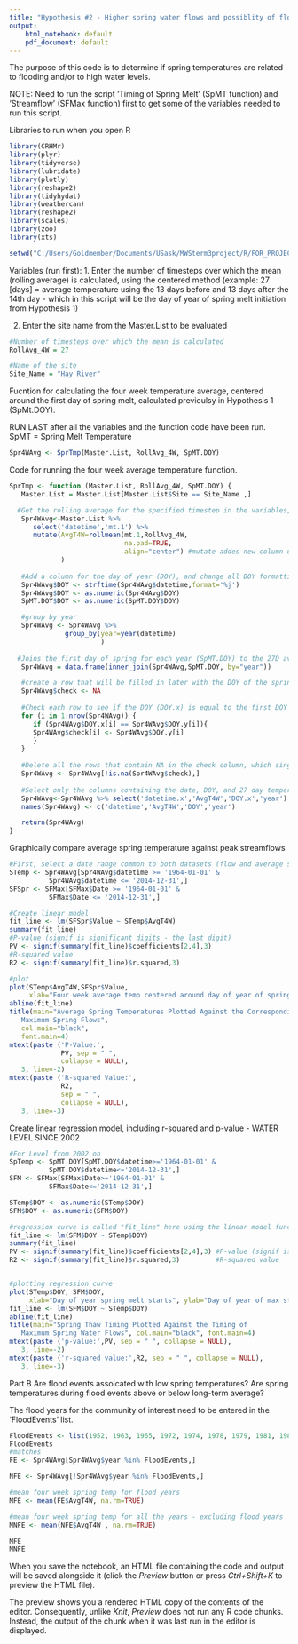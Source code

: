 ---
title: "Hypothesis #2 - Higher spring water flows and possiblity of flooding exists when: spring temperatures are low"
output:
    html_notebook: default
    pdf_document: default
---

The purpose of this code is to determine if spring temperatures are related to flooding and/or to high water levels.

NOTE: Need to run the script 'Timing of Spring Melt' (SpMT function) and 'Streamflow' (SFMax function) first to get some of the variables needed to run this script.

Libraries to run when you open R
```{r}
library(CRHMr)
library(plyr)
library(tidyverse)
library(lubridate)
library(plotly)
library(reshape2)
library(tidyhydat)
library(weathercan)
library(reshape2)
library(scales)
library(zoo)
library(xts)

setwd("C:/Users/Goldmember/Documents/USask/MWSterm3project/R/FOR_PROJECT")
```

Variables (run first):
1. Enter the number of timesteps over which the mean (rolling average) is calculated, using the centered method (example: 27 [days] = average temperature using the 13 days before and 13 days after the 14th day - which in this script will be the day of year of spring melt initiation from Hypothesis 1)

2. Enter the site name from the Master.List to be evaluated
```{r}
#Number of timesteps over which the mean is calculated
RollAvg_4W = 27

#Name of the site
Site_Name = "Hay River"
```

Fucntion for calculating the four week temperature average, centered around the first day of spring melt, calculated previoulsy in Hypothesis 1 (SpMt.DOY). 

RUN LAST after all the variables and the function code have been run. SpMT = Spring Melt Temperature
```{r}
Spr4WAvg <- SprTmp(Master.List, RollAvg_4W, SpMT.DOY)
```

Code for running the four week average temperature function.
```{r}
SprTmp <- function (Master.List, RollAvg_4W, SpMT.DOY) {
   Master.List = Master.List[Master.List$Site == Site_Name ,]

  #Get the rolling average for the specified timestep in the variables, using the centered method
   Spr4WAvg<-Master.List %>%
      select('datetime','mt.1') %>%
      mutate(AvgT4W=rollmean(mt.1,RollAvg_4W, 
                             na.pad=TRUE, 
                             align="center") #mutate addes new column using rollmean output
             )   
   
   #Add a column for the day of year (DOY), and change all DOY formatting to numeric
   Spr4WAvg$DOY <- strftime(Spr4WAvg$datetime,format='%j')    
   Spr4WAvg$DOY <- as.numeric(Spr4WAvg$DOY)                    
   SpMT.DOY$DOY <- as.numeric(SpMT.DOY$DOY)

   #group by year
   Spr4WAvg <- Spr4WAvg %>% 
              group_by(year=year(datetime)
                       )
   
  #Joins the first day of spring for each year (SpMT.DOY) to the 27D avg dataset by year. So for example, in the year 1950, the same record from SpMT.DOY is pasted onto every record for Spr4WAvg that also occurs in 1950
   Spr4WAvg = data.frame(inner_join(Spr4WAvg,SpMT.DOY, by="year")) 

   #create a row that will be filled in later with the DOY of the spring melt timing from Hyp 1
   Spr4WAvg$check <- NA
   
   #Check each row to see if the DOY (DOY.x) is equal to the first DOY of spring melt (DOY.y, came from SpMT.DOY) for each year. When true, the DOY of spring melt is then pasted into the "check" column for later sorting.
   for (i in 1:nrow(Spr4WAvg)) {
      if (Spr4WAvg$DOY.x[i] == Spr4WAvg$DOY.y[i]){
      Spr4WAvg$check[i] <- Spr4WAvg$DOY.y[i]
      }
   }
   
   #Delete all the rows that contain NA in the check column, which singles out the DOY of spring melt
   Spr4WAvg <- Spr4WAvg[!is.na(Spr4WAvg$check),]
   
   #Select only the columns containing the date, DOY, and 27 day temperature average. The dataframe now contains the 27 day temperature average for the first day of spring every year. 
   Spr4WAvg<-Spr4WAvg %>% select('datetime.x','AvgT4W','DOY.x','year') 
   names(Spr4WAvg) <- c('datetime','AvgT4W','DOY','year')

   return(Spr4WAvg)
}
```

Graphically compare average spring temperature against peak streamflows
```{r}
#First, select a date range common to both datasets (flow and average spring temp) so that the row lengths are equal.
STemp <- Spr4WAvg[Spr4WAvg$datetime >= '1964-01-01' &
          Spr4WAvg$datetime <= '2014-12-31',]
SFSpr <- SFMax[SFMax$Date >= '1964-01-01' &
          SFMax$Date <= '2014-12-31',]

#Create linear model
fit_line <- lm(SFSpr$Value ~ STemp$AvgT4W)
summary(fit_line)
#P-value (signif is significant digits - the last digit)
PV <- signif(summary(fit_line)$coefficients[2,4],3)
#R-squared value
R2 <- signif(summary(fit_line)$r.squared,3)         

#plot
plot(STemp$AvgT4W,SFSpr$Value,
     xlab="Four week average temp centered around day of year of spring melt", ylab="Day of year of max streamflow")
abline(fit_line)
title(main="Average Spring Temperatures Plotted Against the Corresponding
   Maximum Spring Flows", 
   col.main="black", 
   font.main=4)
mtext(paste ('P-Value:',
             PV, sep = " ", 
             collapse = NULL),
   3, line=-2)
mtext(paste ('R-squared Value:',
             R2, 
             sep = " ", 
             collapse = NULL),
   3, line=-3)

```


Create linear regression model, including r-squared and p-value - WATER LEVEL SINCE 2002
```{r}
#For Level from 2002 on
SpTemp <- SpMT.DOY[SpMT.DOY$datetime>='1964-01-01' &
          SpMT.DOY$datetime<='2014-12-31',]
SFM <- SFMax[SFMax$Date>='1964-01-01' &
          SFMax$Date<='2014-12-31',]

STemp$DOY <- as.numeric(STemp$DOY)
SFM$DOY <- as.numeric(SFM$DOY)

#regression curve is called "fit_line" here using the linear model function
fit_line <- lm(SFM$DOY ~ STemp$DOY)
summary(fit_line)
PV <- signif(summary(fit_line)$coefficients[2,4],3) #P-value (signif is significant digits)
R2 <- signif(summary(fit_line)$r.squared,3)         #R-squared value


#plotting regression curve
plot(STemp$DOY, SFM$DOY,
     xlab="Day of year spring melt starts", ylab="Day of year of max streamflow")
fit_line <- lm(SFM$DOY ~ STemp$DOY)
abline(fit_line)
title(main="Spring Thaw Timing Plotted Against the Timing of 
   Maximum Spring Water Flows", col.main="black", font.main=4)
mtext(paste ('p-value:',PV, sep = " ", collapse = NULL),
   3, line=-2)
mtext(paste ('r-squared value:',R2, sep = " ", collapse = NULL),
   3, line=-3)
```


Part B
Are flood events assoicated with low spring temperatures?  Are spring temperatures during flood events above or below long-term average?

The flood years for the community of interest need to be entered in the 'FloodEvents' list.
```{r}
FloodEvents <- list(1952, 1963, 1965, 1972, 1974, 1978, 1979, 1981, 1982, 1985, 1986, 1989, 1992, 1994, 1997, 2001, 2003, 2005, 2006, 2007, 2008, 2009, 2010)
FloodEvents
#matches 
FE <- Spr4WAvg[Spr4WAvg$year %in% FloodEvents,]

NFE <- Spr4WAvg[!Spr4WAvg$year %in% FloodEvents,]

#mean four week spring temp for flood years
MFE <- mean(FE$AvgT4W, na.rm=TRUE)

#mean four week spring temp for all the years - excluding flood years
MNFE <- mean(NFE$AvgT4W , na.rm=TRUE)

MFE
MNFE
```


When you save the notebook, an HTML file containing the code and output will be saved alongside it (click the *Preview* button or press *Ctrl+Shift+K* to preview the HTML file).

The preview shows you a rendered HTML copy of the contents of the editor. Consequently, unlike *Knit*, *Preview* does not run any R code chunks. Instead, the output of the chunk when it was last run in the editor is displayed.
